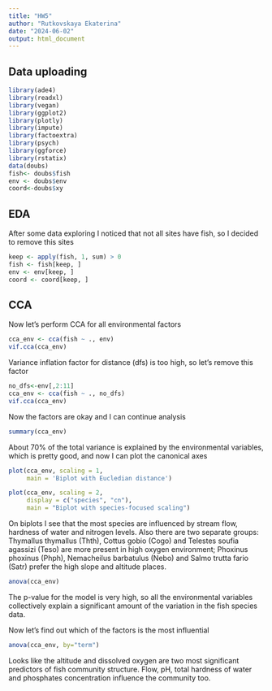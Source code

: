 ```yaml
---
title: "HW5"
author: "Rutkovskaya Ekaterina"
date: "2024-06-02"
output: html_document
---
```

## Data uploading
```r
library(ade4)
library(readxl)
library(vegan)
library(ggplot2)
library(plotly)
library(impute)
library(factoextra)
library(psych)
library(ggforce)
library(rstatix)
data(doubs)
fish<- doubs$fish
env <- doubs$env
coord<-doubs$xy
```

## EDA

After some data exploring I noticed that not all sites have fish, so I decided to remove this sites
```r
keep <- apply(fish, 1, sum) > 0
fish <- fish[keep, ]
env <- env[keep, ]
coord <- coord[keep, ]
```

## CCA

Now let's perform CCA for all environmental factors
```r
cca_env <- cca(fish ~ ., env)
vif.cca(cca_env)
```
Variance inflation factor for distance (dfs) is too high, so let's remove this factor 

```r
no_dfs<-env[,2:11]
cca_env <- cca(fish ~ ., no_dfs)
vif.cca(cca_env)
```
Now the factors are okay and I can continue analysis

```r
summary(cca_env)
```

About 70% of the total variance is explained by the environmental variables, which is pretty good, and now I can plot the canonical axes

```r
plot(cca_env, scaling = 1, 
     main = 'Biplot with Eucledian distance')
```

```r
plot(cca_env, scaling = 2, 
     display = c("species", "cn"), 
     main = "Biplot with species-focused scaling")
```

On biplots I see that the most species are influenced by stream flow, hardness of water and nitrogen levels. Also there are two separate groups: Thymallus thymallus (Thth), Cottus gobio (Cogo) and Telestes soufia agassizi (Teso) are more present in high oxygen environment; Phoxinus phoxinus (Phph), Nemacheilus barbatulus (Nebo) and Salmo trutta fario (Satr) prefer the high slope and altitude places.   

```r
anova(cca_env)
```

The p-value for the model is very high, so all the environmental variables collectively explain a significant amount of the variation in the fish species data.

Now let's find out which of the factors is the most influential

```r
anova(cca_env, by="term")
```

Looks like the altitude and dissolved oxygen are two most significant predictors of fish community structure. Flow, pH, total hardness of water and phosphates concentration influence the community too. 

